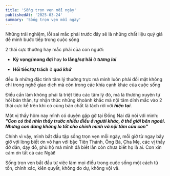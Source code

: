 ```yaml
---
title: 'Sống trọn vẹn mỗi ngày'
publishedAt: '2025-03-24'
summary: 'Sống trọn vẹn mỗi ngày'
---
```


Những trải nghiệm, lỗi sai mắc phải trước đây sẽ là những chất liệu quý giá để mình bước tiếp trong cuộc sống 

2 thái cực thường hay mắc phải của con người:

   - **Kỳ vọng/mong đợi** hay **lo lắng/sợ hãi** ở ***tương lai*** 

   - **Hối tiếc/tự trách** ở ***quá khứ***

đều là những đặc tính tâm lý thường trực mà mình luôn phải đối mặt không chỉ trong nghề giao dịch mà còn trong các khía cạnh khác của cuộc sống

Điều cần làm không phải là triệt tiêu các tâm lý đó, mà là thường xuyên tự hỏi bản thân, tự nhận thức những khoảnh khắc mà nội tâm dính mắc vào 2 thái cực kể trên khi có cùng bản chất là tách rời với ***hiện tại***. 

Một vị thầy hôm nay mình có duyên gặp gỡ tại Đồng Nai đã nói với mình: ***"Con có thể nhìn thấy trước nhiều điều ở người khác, ở thế giới bên ngoài. Nhưng con đang không lo tốt cho chính mình và nội tâm của con"***

Chính vì vậy, mình bắt đầu tập sống trọn vẹn mỗi ngày, mỗi giờ từ ngay bây giờ với lòng biết ơn vô hạn với bậc Tiên Thánh, Ông Bà, Cha Mẹ, các vị thầy đỡ đần, dạy dỗ, phù hộ mà mình đã biết lẫn còn chưa biết họ là ai. Con xin cảm ơn tất cả các Ngài!

Sống trọn vẹn bắt đầu từ việc làm mọi điều trong cuộc sống một cách từ tốn, chính xác, kiên quyết, không do dự, không vội vã. 








 
















